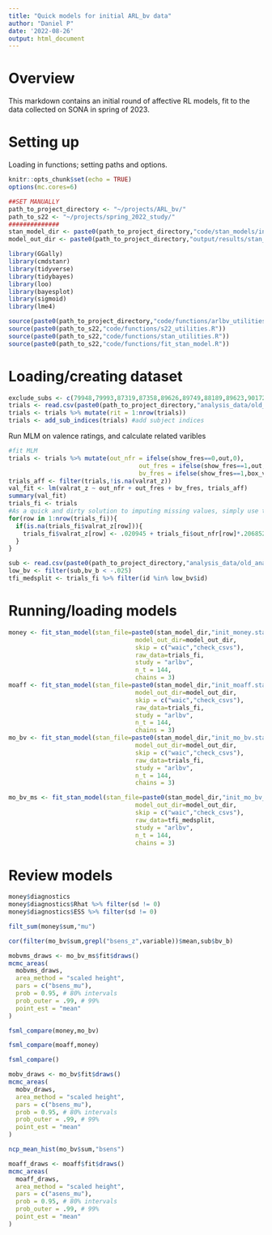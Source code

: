 ```yaml
---
title: "Quick models for initial ARL_bv data"
author: "Daniel P"
date: '2022-08-26'
output: html_document
---
```


# Overview
This markdown contains an initial round of affective RL models, fit to the data collected on SONA in spring of 2023. 

# Setting up
Loading in functions; setting paths and options.
```r
knitr::opts_chunk$set(echo = TRUE)
options(mc.cores=6)

##SET MANUALLY
path_to_project_directory <- "~/projects/ARL_bv/"
path_to_s22 <- "~/projects/spring_2022_study/"
##############
stan_model_dir <- paste0(path_to_project_directory,"code/stan_models/init_mods/")
model_out_dir <- paste0(path_to_project_directory,"output/results/stan_model_fits/init_mod_fits/")

library(GGally)
library(cmdstanr)
library(tidyverse)
library(tidybayes)
library(loo)
library(bayesplot)
library(sigmoid)
library(lme4)

source(paste0(path_to_project_directory,"code/functions/arlbv_utilities.R"))
source(paste0(path_to_s22,"code/functions/s22_utilities.R"))
source(paste0(path_to_s22,"code/functions/stan_utilities.R"))
source(paste0(path_to_s22,"code/functions/fit_stan_model.R"))
```

# Loading/creating dataset
```r
exclude_subs <- c(79948,79993,87319,87358,89626,89749,88189,89623,90172,87580,89773,89833,89509,84610,89935,89416,89788,89587,89536,89167,87316,79864)
trials <- read.csv(paste0(path_to_project_directory,"analysis_data/old_analysis_data/trial_level_data_all_subs_2023-05-03_16_58_20.csv")) %>% filter(.,!(id %in% exclude_subs)) %>% filter(choice != "late")
trials <- trials %>% mutate(rit = 1:nrow(trials))
trials <- add_sub_indices(trials) #add subject indices
```

Run MLM on valence ratings, and calculate related varibles
```r
#fit MLM
trials <- trials %>% mutate(out_nfr = ifelse(show_fres==0,out,0),
                                    out_fres = ifelse(show_fres==1,out,0),
                                    bv_fres = ifelse(show_fres==1,box_val,0))
trials_aff <- filter(trials,!is.na(valrat_z))
val_fit <- lm(valrat_z ~ out_nfr + out_fres + bv_fres, trials_aff)
summary(val_fit)
trials_fi <- trials
#As a quick and dirty solution to imputing missing values, simply use the predictions of the regression to do so
for(row in 1:nrow(trials_fi)){
  if(is.na(trials_fi$valrat_z[row])){
    trials_fi$valrat_z[row] <- .020945 + trials_fi$out_nfr[row]*.206852 + trials_fi$out_fres[row]*.475936 + trials_fi$bv_fres[row]*-0.029037
  }
}
```

```r
sub <- read.csv(paste0(path_to_project_directory,"analysis_data/old_analysis_data/sub_level_data_all_subs_2023-05-03_16_58_20.csv")) %>% filter(.,!(id %in% exclude_subs))
low_bv <- filter(sub,bv_b < -.025)
tfi_medsplit <- trials_fi %>% filter(id %in% low_bv$id)
```


# Running/loading models
```r
money <- fit_stan_model(stan_file=paste0(stan_model_dir,"init_money.stan"),
                                   model_out_dir=model_out_dir,
                                   skip = c("waic","check_csvs"),
                                   raw_data=trials_fi,
                                   study = "arlbv",
                                   n_t = 144,
                                   chains = 3)
moaff <- fit_stan_model(stan_file=paste0(stan_model_dir,"init_moaff.stan"),
                                   model_out_dir=model_out_dir,
                                   skip = c("waic","check_csvs"),
                                   raw_data=trials_fi,
                                   study = "arlbv",
                                   n_t = 144,
                                   chains = 3)
mo_bv <- fit_stan_model(stan_file=paste0(stan_model_dir,"init_mo_bv.stan"),
                                   model_out_dir=model_out_dir,
                                   skip = c("waic","check_csvs"),
                                   raw_data=trials_fi,
                                   study = "arlbv",
                                   n_t = 144,
                                   chains = 3)

mo_bv_ms <- fit_stan_model(stan_file=paste0(stan_model_dir,"init_mo_bv_medsplit.stan"),
                                   model_out_dir=model_out_dir,
                                   skip = c("waic","check_csvs"),
                                   raw_data=tfi_medsplit,
                                   study = "arlbv",
                                   n_t = 144,
                                   chains = 3)
```

# Review models








```r
money$diagnostics
money$diagnostics$Rhat %>% filter(sd != 0)
money$diagnostics$ESS %>% filter(sd != 0)
```

```r
filt_sum(money$sum,"mu")
```

```r
cor(filter(mo_bv$sum,grepl("bsens_z",variable))$mean,sub$bv_b)
```

```r
mobvms_draws <- mo_bv_ms$fit$draws()
mcmc_areas(
  mobvms_draws,
  area_method = "scaled height",
  pars = c("bsens_mu"),
  prob = 0.95, # 80% intervals
  prob_outer = .99, # 99%
  point_est = "mean"
)
```
```r
fsml_compare(money,mo_bv)
```

```r
fsml_compare(moaff,money)
```


```r
fsml_compare()
```


```r
mobv_draws <- mo_bv$fit$draws()
mcmc_areas(
  mobv_draws,
  area_method = "scaled height",
  pars = c("bsens_mu"),
  prob = 0.95, # 80% intervals
  prob_outer = .99, # 99%
  point_est = "mean"
)
```
```r
ncp_mean_hist(mo_bv$sum,"bsens")
```


```r
moaff_draws <- moaff$fit$draws()
mcmc_areas(
  moaff_draws,
  area_method = "scaled height",
  pars = c("asens_mu"),
  prob = 0.95, # 80% intervals
  prob_outer = .99, # 99%
  point_est = "mean"
)
```